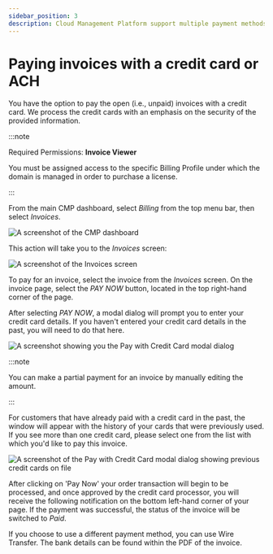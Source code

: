 ```yaml
---
sidebar_position: 3
description: Cloud Management Platform support multiple payment methods across 70+ countries.
---
```


# Paying invoices with a credit card or ACH

You have the option to pay the open \(i.e., unpaid\) invoices with a credit card. We process the credit cards with an emphasis on the security of the provided information.

:::note

Required Permissions: **Invoice Viewer**

You must be assigned access to the specific Billing Profile under which the domain is managed in order to purchase a license.

:::

From the main CMP dashboard, select _Billing_ from the top menu bar, then select _Invoices_.

![A screenshot of the CMP dashboard](../assets/png/cmp-dashboard.png)

This action will take you to the _Invoices_ screen:

![A screenshot of the _Invoices_ screen](../assets/png/cmp-invoices-screen.png)

To pay for an invoice, select the invoice from the _Invoices_ screen. On the invoice page, select the _PAY NOW_ button, located in the top right-hand corner of the page.

After selecting _PAY NOW_, a modal dialog will prompt you to enter your credit card details. If you haven't entered your credit card details in the past, you will need to do that here.

![A screenshot showing you the _Pay with Credit Card_ modal dialog](../assets/png/cmp-pay-with-cc.png)

:::note

You can make a partial payment for an invoice by manually editing the amount.

:::

For customers that have already paid with a credit card in the past, the window will appear with the history of your cards that were previously used. If you see more than one credit card, please select one from the list with which you'd like to pay this invoice.

![A screenshot of the _Pay with Credit Card_ modal dialog showing previous credit cards on file](../assets/png/cmp-pay-credit-card-dialog.png)

After clicking on 'Pay Now' your order transaction will begin to be processed, and once approved by the credit card processor, you will receive the following notification on the bottom left-hand corner of your page. If the payment was successful, the status of the invoice will be switched to _Paid_.

If you choose to use a different payment method, you can use Wire Transfer. The bank details can be found within the PDF of the invoice.
